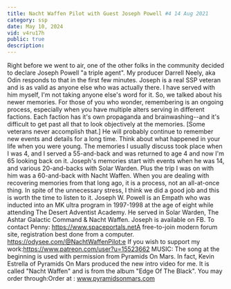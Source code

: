 ```yaml
---
title: Nacht Waffen Pilot with Guest Joseph Powell #4 14 Aug 2021
category: ssp
date: May 10, 2024
vid: v4ru17h
public: true
description:
---
```

Right before we went to air, one of the other folks in the community decided to declare Joseph Powell "a triple agent". My producer Darrell Neely, aka Odin responds to that in the first few minutes. Joseph is a real SSP veteran and is as valid as anyone else who was actually there. I have served with him myself, I'm not taking anyone else's word for it.
So, we talked about his newer memories. For those of you who wonder, remembering is an ongoing process, especially when you have multiple alters serving in different factions. Each faction has it's own propaganda and brainwashing--and it's difficult to get past all that to look objectively at the memories. [Some veterans never accomplish that.] He will probably continue to remember new events and details for a long time.
Think about what happened in your life when you were young. The memories I usually discuss took place when I was 4, and I served a 55-and-back and was returned to age 4 and now I'm 65 looking back on it. Joseph's memories start with events when he was 14, and various 20-and-backs with Solar Warden. Plus the trip I was on with him was a 60-and-back with Nacht Waffen. When you are dealing with recovering memories from that long ago, it is a process, not an all-at-once thing.
In spite of the unnecessary stress, I think we did a good job and this is worth the time to listen to it.
Joseph W. Powell is an Empath who was inducted into an MK ultra program in 1997-1998 at the age of eight while attending The Desert Adventist Academy. He served in Solar Warden, The Ashtar Galactic Command & Nacht Waffen.
Joseph is available on FB.
To contact Penny:
https://www.spaceportals.net​​​​A free-to-join modern forum site, registration best done from a computer.
https://odysee.com/@NachtWaffenPilot:e
If you wish to support my work:https://www.patreon.com/user?u=15523662
MUSIC:
The song at the beginning is used with permission from Pyramids On Mars. In fact, Kevin Estrella of Pyramids On Mars produced the new intro video for me.
It is called "Nacht Waffen" and is from the album "Edge Of The Black".
You may order through:Order at : www.pyramidsonmars.com
